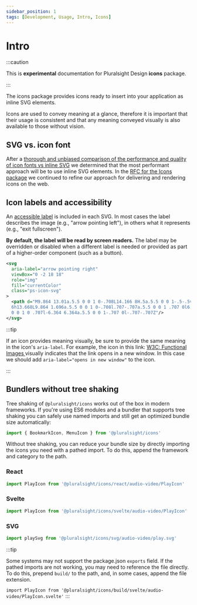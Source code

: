 ```yaml
---
sidebar_position: 1
tags: [Development, Usage, Intro, Icons]
---
```



# Intro

:::caution

This is **experimental** documentation for Pluralsight Design **icons** package.

:::

<p class="page-subheadline" markdown="1">
  The icons package provides icons ready to insert into your application as
  inline SVG elements.
</p>

Icons are used to convey meaning at a glance, therefore it is important that their usage is consistent and that any meaning conveyed visually is also available to those without vision.

## SVG vs. icon font

After a [thorough and unbiased comparison of the performance and quality of icon fonts vs inline SVG](https://github.com/pluralsight/tva/discussions/70) we determined that the most performant approach will be to use inline SVG elements. In the [RFC for the Icons package](https://github.com/pluralsight/tva-rfcs/blob/main/text/0000-icons.md) we continued to refine our approach for delivering and rendering icons on the web.

## Icon labels and accessibility

An [accessible label](https://developer.mozilla.org/en-US/docs/Web/Accessibility/ARIA/Attributes/aria-label) is included in each SVG.
In most cases the label describes the image (e.g., "arrow pointing left"), in others what it represents (e.g., "exit fullscreen").

**By default, the label will be read by screen readers.** The label may be overridden or disabled when a different label is needed or provided as part of a higher-order component (such as a button).

```xml
<svg
  aria-label="arrow pointing right"
  viewBox="0 -2 18 18"
  role="img"
  fill="currentColor"
  class="ps-icon-svg"
>
  <path d="M9.864 13.01a.5.5 0 0 1 0-.708L14.166 8H.5a.5.5 0 0 1-.5-.5v-1A.5.5 0 0 1 .5
  6h13.668L9.864 1.696a.5.5 0 0 1 0-.708l.707-.707a.5.5 0 0 1 .707 0l6.364 6.364a.5.5
  0 0 1 0 .707l-6.364 6.364a.5.5 0 0 1-.707 0l-.707-.707Z"/>
</svg>
```

:::tip

If an icon provides meaning visually, be sure to provide the same meaning in the icon's `aria-label`.
For example, the icon in this link:
[W3C: Functional Images <ExternalLinkIcon className={getIconProps().className} aria-label="opens in new window" />](https://www.w3.org/WAI/tutorials/images/functional/)
visually indicates that the link opens in a new window.
In this case we should add `aria-label="opens in new window"` to the icon.

:::

## Bundlers without tree shaking

Tree shaking of `@pluralsight/icons` works out of the box in modern frameworks.
If you're using ES6 modules and a bundler that supports tree shaking you can safely use named imports and still get an optimized bundle size automatically:

```javascript
import { BookmarkIcon, MenuIcon } from '@pluralsight/icons'
```

Without tree shaking, you can reduce your bundle size by directly importing the icons you need with a pathed import.
To do this, append the framework and category to the path.

### React

```javascript
import PlayIcon from '@pluralsight/icons/react/audio-video/PlayIcon'
```

### Svelte

```javascript
import PlayIcon from '@pluralsight/icons/svelte/audio-video/PlayIcon'
```

### SVG

```javascript
import playSvg from '@pluralsight/icons/svg/audio-video/play.svg'
```

:::tip

Some systems may not support the package.json `exports` field.
If the pathed imports are not working, you may need to reference the file directly.
To do this, prepend `build/` to the path, and, in some cases, append the file extension.

`import PlayIcon from '@pluralsight/icons/build/svelte/audio-video/PlayIcon.svelte'`
:::
